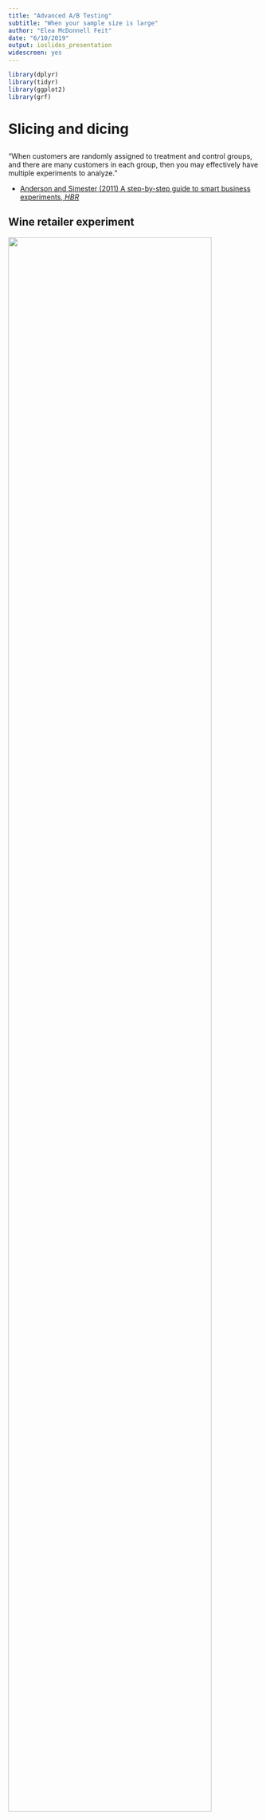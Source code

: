 ```yaml
---
title: "Advanced A/B Testing"
subtitle: "When your sample size is large"
author: "Elea McDonnell Feit"
date: "6/10/2019"
output: ioslides_presentation
widescreen: yes
---
```


```r
library(dplyr)
library(tidyr)
library(ggplot2)
library(grf)
```

# Slicing and dicing

## {.flexbox .vcenter}

<div class="centered">
"When customers are randomly assigned to treatment and control groups, and there are many customers in each group, then you may effectively have multiple experiments to analyze."
</div>
- [Anderson and Simester (2011) A step-by-step guide to smart business experiments, *HBR*]() 


## Wine retailer experiment

![](images/wine_store.png){width=90%}

## Wine retailer experiment

**Test setting**: email to retailer customers

**Unit**: customer (email address)

**Treatments**: email version A, email version B, holdout

**Reponse**: open, click and 1-month purchase ($)

**Selection**: all active customers

**Assignment**: randomly assigned (1/3 each)


## Baseline variable: days since last purchase
```r
d <- read.csv("test_data.csv")
hist(d$last_purch, 
     xlab="Days Since Last Purchase", ylab="Customers", 
     main="Histogram of Days Since Last Purchase")
```


## Experiments within experiments
Consider the customers who have made a purchase in the last 60 days.  

Within that subset, customers were randomly assigned to recieve email A, email B or no email.  

So, we can analyze the data for a subgroup as it's own test test by slicing down and then re-analyzing.

However, we will only have enough sample in the subgroup, if our test is big enough.


## Slicing and dicing: recent buyers versus aged customers
```r
aggregate(cbind(open, click, purch) ~ group + (last_purch < 60), 
          data=d, FUN=mean)
```

- Recent buyers buy more on average  
- The email seems to produce a stronger effect on purchases for more recent buyers (~\$2 versus \$1)    


## Is email more effective for recent buyers? 
```r
d$email <- d$group !="ctrl"
d %>% filter(email==TRUE) %>%
  ggplot(aes(y=purch, x=group)) + 
  geom_dotplot(binaxis='y', stackdir='center',
               stackratio=0.1, dotsize=0.1) +
  ylab("30-Day Purchases ($)") + xlab("") + 
  scale_y_log10()
```


## Significance test: recent buyers
```r
t.test(purch ~ email, data=d[d$last_purch < 60,])
```

## Significance test: aged customers
```r
t.test(purch ~ email, data=d[d$last_purch > 60,])
```


## Every A/B test can be sliced 
For example, we can look at the effect of the treatment separately for the green apples and the red apples. 
<div class="centered">
![](images/apples.jpg){width=30%} 
![](images/apples.jpg){width=30%}
</div>


## We slice based on baseline variables

Anyone who keeps historic data on customers or visitors has lots of baseline variables available for slicing and dicing:   

- website visits (to particular parts of the site)
- sign-ups
- geographic location
- source
- past purchase (by category)
- recency
- frequency


## Exercise
Re-analyze the opens, clicks and purchases for people who have bought syrah in the past. 
```r
summary(d$syrah > 0)
```


## Repeated significance testing
Slicing and dicing means you will run many significance tests. 

You may remember from intro stats that 1 in 20 significance tests at 95% confidence will be significant, when there is no effect. You will get false positives, especially when slicing and dicing. 

When you think you've found a golden ticket, re-test before betting the company.


## Slicing and dicing: Summary
Slicing and dicing will reveal two things about subgroups of customers. 

1. Subgroups will vary in how much they engage in behaviors
    - Recent buyers tend to have higher average purchases in the future
   
2. Subgroups vary in how they respond to treatments
    - Recent buyers are more affected by the email


## Heterogeneous treatment effects
"Experiments are used because they provide credible estimates of the effect of an intervention for a sample population. But underlying this average effect for a sample may be **substantial variation in how particular respondents respond to treatments**: there may be **heterogeneous treatment effects**."  

-- Athey and Imbens, 2015

## Heterogeneous treatment effects and targeting
Marketers should be interested in heterogeneous treatment effects when there is opportunity to apply different treatments to each subgroup (ie targeting).

email -> high potential for targeting  

website -> less potential for targeting


# Uplift modeling

## Analyzing experiments with regression 
We use a **regression model** to define a relationship between the response ($y$) and the treatment ($x$). 

$y = a + b \times x + \varepsilon$

The model literally says that we get the average response by multiple the treatment indicator ($x$) by $b$ and adding that to $a$. When we fit a model, we use data to estimate $a$ and $b$. 

In R, we can shorthand the model equation with an R formula: 

`purch ~ email`


## Analyzing an experiment with regression {.smaller}
```r
m1 <- lm(purch ~ email, data=d)
summary(m1)
```


## Regression versus significance test {.smaller}
Regression model
```r
summary(m1)$coef
```
Significance test
```r
t.test(purch ~ email, data=d, var.equal=TRUE)
```


## Regression versus significance tests 
If you like regression, you can use regression to analyze all your tests. 

If you don't like regression, you should try it because it gives you the ability to pull in baseline variables. This is sometimes called "regression correction."


## Model with baseline variables {.smaller}
```r
m2 <- lm(purch ~ email + (last_purch < 60), data=d)
summary(m2)$coef
```
Aged customers in the control group purchased on average \$6.03 in the 30-days after the email was sent. Recent customers in the control group purchased an additional \$13.04. The average effect of the email was \$1.44. 

Adding covariates increases the likelihood of finiding significant effects. 

## Incorporating heterogeneous treatment effects
To incorporate heterogeneous treatment effects, we need an **interaction** between the treatment effect ($x$) and a baseline variable ($z$). 

When we interact to terms, we are defining a model that multiplies the two terms: 

$purch = a + b x + c  z + d (x  z) + \varepsilon$

The R formula for this model is: 

`purch ~ email + (last_purch < 60)  + email:(last_purch < 60)`  
or 
`purch ~ email*(last_purch < 60)`  

## Incorporating heterogeneous treatment effects {.smaller}
```r
m3 <- lm(purch ~ email + (last_purch < 60) + email:(last_purch < 60), data=d)
summary(m3)$coef
```
The email effect is \$0.88 for aged customers plus an additional \$1.17 for older customers (total of \$2.05). 


## Uplift model for purchase amount (finally!) {.smaller}
An uplift model is a regression model that incorporates many baseline variables. 
```r
m4 <- lm(purch ~ email*(last_purch < 60) + email*(past_purch > 50) + email*(visits > 3) +
                 email*(chard > 0) + email*(sav_blanc>0) + email*(syrah>0) + email*(cab>0), 
         data=d)
summary(m4)$coef
```


## Scoring customers with an uplift model
If you have someone who wasn't in the test, but you know their baseline variables, you can use an uplift model to predict likely treatment effect. 
```r
new_cust <- data.frame(chard=rep(38.12, 2), sav_blanc=rep(0, 2), 
                       syrah=rep(0, 2), cab=rep(0, 2),  
                       past_purch=rep(38.12,2), last_purch=rep(19,2), 
                       visits=rep(3,2))
(pred <- predict(m4, cbind(email=c(TRUE, FALSE), new_cust)))
(lift <- pred[1] - pred[2])
```
This new customer is predicted to buy \$18.37 they get an email or \$17.10 without, for a uplift of \$1.27. 

## Scoring for another (better) customer
```r
new_cust <- data.frame(chard=rep(27.50, 2), sav_blanc=rep(0, 2), 
                       syrah=rep(100.38, 2), cab=rep(0, 2),  
                       past_purch=rep(127.88,2), last_purch=rep(19,2), 
                       visits=rep(40,2))
(pred <- predict(m4, cbind(email=c(TRUE, FALSE), new_cust)))
(lift <- pred[1] - pred[2])
```


## Why uplift modeling? 
If treatments are costly (eg catalogs, discounts), then we should target customers that we predict will have a positive effect that exceeds costs.


## Uplift model for clicks
We can also build an uplift model for click probability, but we should use a logistic regression. 
```r
m5 <- glm(click ~ group*(last_purch < 60) + group*(past_purch > 50) + group*(visits > 3) +
                  group*(chard > 0) + group*(sav_blanc>0) + group*(syrah>0) + group*(cab>0),
          family = binomial,
         data=d[d$group != "ctrl",])
summary(m5)$coef
```
While email B has lower overall click rate, customers who have purchased syrah in the past are more likely to click if they get email B, which promoted syrah. 


# Causal forests

## Causal forests
Causal forests are an alternative to regression for identifying heterogeneous treatment effects and scoring customers based on predicted treatment effect uplift. 

Advantages  
- Works well with a large number of baseline variables  
- Doesn't require the analyst to define cut-offs for continuous baseline variables  
- Will fit non-linear relationships between baseline variables and uplift  


## Preliminaries I: CART
Where regression models predict customer outcomes with a linear equation, cart trees predict customer outcomes using a tree structure. CARTs are estimated by finding the tree structure that seems to classify people correctly most of the time.
![](images/cart.png){width=45%}

## Preliminaries II: Random forests
Random forests are collections of different CARTs fit from subsets of the data that each classify customers slightly differently. Unlike a regression, a random forest can pick up non-linear relationships. 
![](images/random_forest.jpg){width=75%}

## Causal forests
Causal forests are random forests designed to categorize customers according to their **treatment effect** in an experiment. The customers in each leaf are assumed to have homogeneous treatment effects, with heterogeneous treatment effects between leaves. 

## Causal forest for wine retailer experiment
```r
cf_size <- 50000
treat <- d$email[1:cf_size]
response <- d$purch[1:cf_size]
baseline <- d[1:cf_size, c("last_purch", "past_purch", "visits", "chard", "sav_blanc", "syrah", "cab")]
cf <- causal_forest(baseline, response, treat)
print(cf)
```


## Overall average treatment effect
```r
average_treatment_effect(cf, method="AIPW")
```


## Predicted uplift 
Just like any uplift model, we can use the model to predict the email effect for new customers. 
```r
new_cust <- data.frame(chard=38.12, sav_blanc=0, syrah=0, cab=0,  
                       past_purch=38.12, last_purch=19, visits=3)
predict(cf, new_cust, estimate.variance = TRUE)
```

## Predicted uplift for all customers in test
```r
hist(predict(cf)$predictions, 
     main="Histogram of Purchase Lift", 
     xlab="Purchase Lift for Email", ylab="Customers")
```


## Uplift versus past purchase amount
```r
trans_gray <- rgb(0.1, 0.1, 0.1, alpha=0.1)
plot(d$past_purch[1:cf_size], predict(cf)$predictions, 
     cex=0.5, col=trans_gray,
     xlab="Past Purchase Amount ($)", ylab="Predicted Treatment Effect ($)")
```


## Uplift versus days since last purchase
```r
trans_gray <- rgb(0.1, 0.1, 0.1, alpha=0.1)
plot(d$last_purch[1:cf_size], predict(cf)$predictions, 
     cex=0.5, col=trans_gray,
     xlab="Days Since Last Purchase", ylab="Predicted Treatment Effect ($)")
```


## Things you just learned 
- Large sample -> look for heterogeneous treatment effects
- Three ways to find heterogeneous treatment effects
    - Slicing and dicing
    - Uplift modeling
    - Causal forests